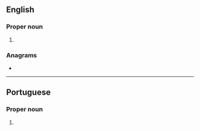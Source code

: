 {{also|palmas|palmás}}
==English==

===Proper noun===
{{en-proper noun}}

# {{place:Brazil/state capital|en|state=Tocantins}}

===Anagrams===
* {{anagrams|en|a=aalmps|lampas|plasma}}

----

==Portuguese==

===Proper noun===
{{pt-proper noun}}

# {{place:Brazil/state capital|pt|state=Tocantins}}